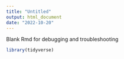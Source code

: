 ```yaml
---
title: "Untitled"
output: html_document
date: "2022-10-20"
---
```


Blank Rmd for debugging and troubleshooting

```r

library(tidyverse)


```


